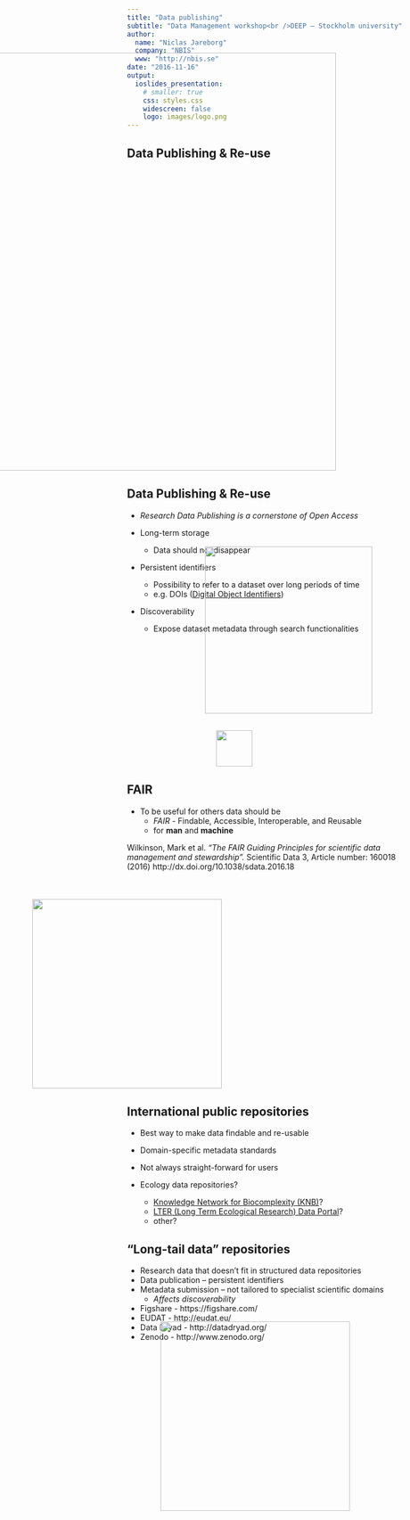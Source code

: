 ```yaml
---
title: "Data publishing"
subtitle: "Data Management workshop<br />DEEP – Stockholm university"
author: 
  name: "Niclas Jareborg"
  company: "NBIS"
  www: "http://nbis.se"
date: "2016-11-16"
output:
  ioslides_presentation:
    # smaller: true
    css: styles.css
    widescreen: false
    logo: images/logo.png
---
```


## Data Publishing & Re-use
<div class="midcenter" style="margin-left: -375px; margin-top: -210px;">
<img src="images/publish/dlc-publish.png" width="750px" />
</div>


## Data Publishing & Re-use
- _Research Data Publishing is a cornerstone of Open Access_

- Long-term storage
    - Data should not disappear

- Persistent identifiers
    - Possibility to refer to a dataset over long periods of time
    - e.g. DOIs ([Digital Object Identifiers](https://www.doi.org/))

- Discoverability
    - Expose dataset metadata through search functionalities

<div class="midcenter" style="margin-left:140px; margin-top:-170px;">
  <img src="images/intro/OA.png" width="300px"/>
</div>
<div class="midcenter" style="margin-left: 160px; margin-top: 30px;">
<img src="images/publish/doi.png" width="65px" />
</div>

## FAIR
- To be useful for others data should be
    - _FAIR_ - Findable, Accessible, Interoperable, and Reusable
    - for **man** and **machine**

Wilkinson, Mark et al. _“The FAIR Guiding Principles for scientific data management and stewardship”._ Scientific Data 3, Article number: 160018 (2016)
http://dx.doi.org/10.1038/sdata.2016.18

<div class="midcenter" style="margin-left: -170px; margin-top: 50px;">
<img src="images/publish/fair.png" width="340px" />
</div>

## International public repositories
- Best way to make data findable and re-usable
- Domain-specific metadata standards
- Not always straight-forward for users

- Ecology data repositories?
    - [Knowledge Network for Biocomplexity (KNB)](http://knb.ecoinformatics.org/index.jsp)?
    - [LTER (Long Term Ecological Research) Data Portal](https://portal.lternet.edu/nis/home.jsp)?
    - other?

## “Long-tail data” repositories
- Research data that doesn’t fit in structured data repositories
- Data publication – persistent identifiers
- Metadata submission – not tailored to specialist scientific domains
    - _Affects discoverability_

- Figshare - https://figshare.com/
- EUDAT - http://eudat.eu/
- Data Dryad - http://datadryad.org/
- Zenodo - http://www.zenodo.org/

<div class="midcenter" style="margin-left: 60px; margin-top: -50px;">
<img src="images/publish/long-tail.png" width="340px" />
</div>

